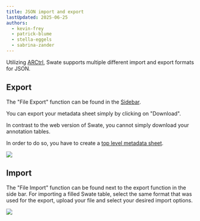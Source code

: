 ```yaml
---
title: JSON import and export
lastUpdated: 2025-06-25
authors: 
  - kevin-frey
  - patrick-blume
  - stella-eggels
  - sabrina-zander
---
```



Utilizing [ARCtrl](https://github.com/nfdi4plants/ARCtrl), Swate supports multiple different import and export formats for JSON. 

## Export

The "File Export" function can be found in the <a href={SwateOverview.src} target="_blank">Sidebar</a>.

<Tabs syncKey="swateHost">
<TabItem label="Browser">

You can export your metadata sheet simply by clicking on "Download".

</TabItem>
<TabItem label="Excel">

In contrast to the web version of Swate, you cannot simply download your annotation tables.

In order to do so, you have to create a [top level metadata sheet](/nfdi4plants.knowledgebase/swate/top-level-metadata).


</TabItem>
</Tabs>

![](@images/swate/json-export.png)



## Import 

The "File Import" function can be found next to the export function in the side bar. For importing a filled Swate table, select the same format that was used for the export, upload your file and select your desired import options.

![](@images/swate/json-import.png)

